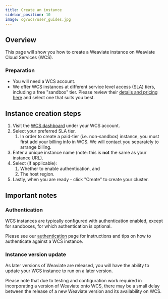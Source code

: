 ```yaml
---
title: Create an instance
sidebar_position: 10
image: og/wcs/user_guides.jpg
---
```


## Overview

This page will show you how to create a Weaviate instance on Weaviate Cloud Services (WCS).

### Preparation

- You will need a WCS account.
- We offer WCS instances at different service level access (SLA) tiers, including a free "sandbox" tier. Please review their [details and pricing here](/pricing) and select one that suits you best.


<SandBoxExpiry/>

## Instance creation steps

1. Visit the [WCS dashboard](https://console.weaviate.cloud/dashboard) under your WCS account.
1. Select your preferred SLA tier.
    1. In order to create a paid-tier (i.e. non-sandbox) instance, you must first add your billing info in WCS. We will contact you separately to arrange billing.
1. Enter a unique instance name (note: this is **not** the same as your instance URL).
1. Select (if applicable):
    1. Whether to enable authentication, and
    1. The host region.
1. Lastly, when you are ready - click "Create" to create your cluster.

## Important notes

### Authentication

WCS instances are typically configured with authentication enabled, except for sandboxes, for which authentication is optional.

Please see our [authentication](./authentication.mdx) page for instructions and tips on how to authenticate against a WCS instance.

### Instance version update

As later versions of Weaviate are released, you will have the ability to update your WCS instance to run on a later version.

Please note that due to testing and configuration work required in incorporating a version of Weaviate onto WCS, there may be a small delay between the release of a new Weaviate version and its availability on WCS.

